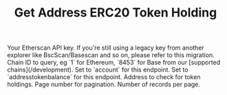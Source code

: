 ﻿---
title: "Get Address ERC20 Token Holding"
api: "GET /v2/api"
keywords: ["address token balance", "erc20 holdings"]
---



  <ParamField query="apikey" type="string">
    Your Etherscan API key. If you're still using a legacy key from another explorer like BscScan/Basescan and so on, please refer to this migration.
  </ParamField>
  <ParamField query="chainid" type="string" default="1">
    Chain ID to query, eg `1` for Ethereum, `8453` for Base from our [supported chains](/development).
  </ParamField>
  <ParamField query="module" type="string" default="account">
    Set to `account` for this endpoint.
  </ParamField>
  <ParamField query="action" type="string" default="addresstokenbalance">
    Set to `addresstokenbalance` for this endpoint.
  </ParamField>
  <ParamField query="address" type="string" default="0x983e3660c0bE01991785F80f266A84B911ab59b0">
    Address to check for token holdings.
  </ParamField>
  <ParamField query="page" type="integer" default="1">
    Page number for pagination.
  </ParamField>
  <ParamField query="offset" type="integer" default="100">
    Number of records per page.
  </ParamField>
